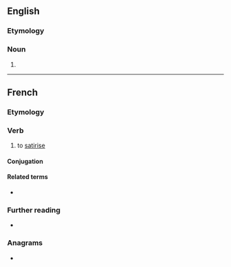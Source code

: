 ==English==

===Etymology===
{{suffix|en|satirise|er}}

===Noun===
{{en-noun}}

# {{alt form|en|satirizer}}

----

==French==

===Etymology===
{{suffix|fr|satire|iser}}

===Verb===
{{fr-verb}}

# to [[satirise]]

====Conjugation====
{{fr-conj-auto}}

====Related terms====
* {{l|fr|satirique}}

===Further reading===
* {{R:TLFi}}

===Anagrams===
* {{l|fr|irritasse}}